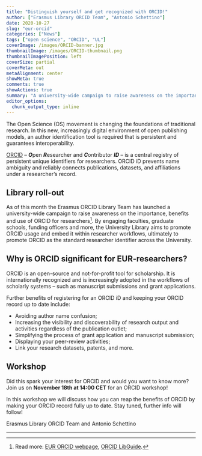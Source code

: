 ```yaml
---
title: "Distinguish yourself and get recognized with ORCID!"
author: ["Erasmus Library ORCID Team", "Antonio Schettino"]
date: 2020-10-27
slug: "eur-orcid"
categories: ["News"]
tags: ["open science", "ORCID", "UL"]
coverImage: /images/ORCID-banner.jpg
thumbnailImage: /images/ORCID-thumbnail.png
thumbnailImagePosition: left
coverSize: partial
coverMeta: out
metaAlignment: center
showMeta: true
comments: true
showActions: true
summary: "A university-wide campaign to raise awareness on the importance, benefits, and use of ORCID for researchers."
editor_options: 
  chunk_output_type: inline
---
```


The Open Science (OS) movement is changing the foundations of traditional research. In this new, increasingly digital environment of open publishing models, an author identification tool is required that is persistent and guarantees interoperability.

[ORCID](https://orcid.org/) -- ***O***pen ***R***esearcher and ***C***ontributor ***ID*** -- is a central registry of persistent unique identifiers for researchers. ORCID iD prevents name ambiguity and reliably connects publications, datasets, and affiliations under a researcher’s record.

## Library roll-out

As of this month the Erasmus ORCID Library Team has launched a university-wide campaign to raise awareness on the importance, benefits and use of ORCID for researchers[^1]. By engaging faculties, graduate schools, funding officers and more, the University Library aims to promote ORCID usage and embed it within researcher workflows, ultimately to promote ORCID as the standard researcher identifier across the University.

## Why is ORCID significant for EUR-researchers?

ORCID is an open-source and not-for-profit tool for scholarship. It is internationally recognized and is increasingly adopted in the workflows of scholarly systems -- such as manuscript submissions and grant applications.

Further benefits of registering for an ORCID iD and keeping your ORCID record up to date include:

* Avoiding author name confusion;
* Increasing the visibility and discoverability of research output and activities regardless of the publication outlet;
* Simplifying the process of grant application and manuscript submission;
* Displaying your peer-review activities;
* Link your research datasets, patents, and more. 

## Workshop

Did this spark your interest for ORCID and would you want to know more? Join us on **November 18th at 14:00 CET** for an ORCID workshop!

In this workshop we will discuss how you can reap the benefits of ORCID by making your ORCID record fully up to date. Stay tuned, further info will follow!

Erasmus Library ORCID Team and Antonio Schettino

***

[^1]: Read more: [EUR ORCID webpage](https://www.eur.nl/en/library/research-support/orcid), [ORCID LibGuide](https://libguides.eur.nl/ORCID).



